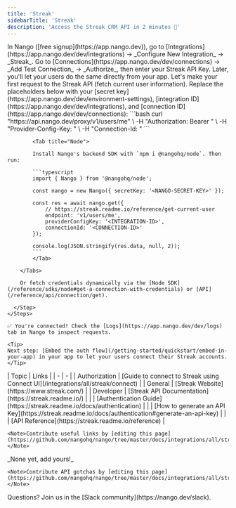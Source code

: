 ```yaml
---
title: 'Streak'
sidebarTitle: 'Streak'
description: 'Access the Streak CRM API in 2 minutes 💨'
---
```


<Tabs>
  <Tab title="🚀 Quickstart">
    <Steps>
      <Step title="Create an integration">
        In Nango ([free signup](https://app.nango.dev)), go to [Integrations](https://app.nango.dev/dev/integrations) -> _Configure New Integration_ -> _Streak_.
      </Step>
      <Step title="Authorize Streak">
        Go to [Connections](https://app.nango.dev/dev/connections) -> _Add Test Connection_ -> _Authorize_, then enter your Streak API Key. Later, you'll let your users do the same directly from your app.
      </Step>
      <Step title="Call the Streak API">
        Let's make your first request to the Streak API (fetch current user information). Replace the placeholders below with your [secret key](https://app.nango.dev/dev/environment-settings), [integration ID](https://app.nango.dev/dev/integrations), and [connection ID](https://app.nango.dev/dev/connections):
        <Tabs>
            <Tab title="cURL">
                ```bash
                curl "https://api.nango.dev/proxy/v1/users/me" \
                  -H "Authorization: Bearer <NANGO-SECRET-KEY>" \
                  -H "Provider-Config-Key: <INTEGRATION-ID>" \
                  -H "Connection-Id: <CONNECTION-ID>"
                ```
            </Tab>

            <Tab title="Node">

            Install Nango's backend SDK with `npm i @nangohq/node`. Then run:

            ```typescript
            import { Nango } from '@nangohq/node';

            const nango = new Nango({ secretKey: '<NANGO-SECRET-KEY>' });

            const res = await nango.get({
                // https://streak.readme.io/reference/get-current-user
                endpoint: 'v1/users/me',
                providerConfigKey: '<INTEGRATION-ID>',
                connectionId: '<CONNECTION-ID>'
            });

            console.log(JSON.stringify(res.data, null, 2));
            ```
            </Tab>

        </Tabs>

        Or fetch credentials dynamically via the [Node SDK](/reference/sdks/node#get-a-connection-with-credentials) or [API](/reference/api/connection/get).

      </Step>
    </Steps>

    ✅ You're connected! Check the [Logs](https://app.nango.dev/dev/logs) tab in Nango to inspect requests.

    <Tip>
    Next step: [Embed the auth flow](/getting-started/quickstart/embed-in-your-app) in your app to let your users connect their Streak accounts.
    </Tip>
  </Tab>

  <Tab title="🔗 Useful links">
    | Topic | Links |
    | - | - |
    | Authorization | [Guide to connect to Streak using Connect UI](/integrations/all/streak/connect) |
    | General | [Streak Website](https://www.streak.com/) |
    | Developer | [Streak API Documentation](https://streak.readme.io/) |
    | | [Authentication Guide](https://streak.readme.io/docs/authentication) |
    | | [How to generate an API Key](https://streak.readme.io/docs/authentication#generate-an-api-key) |
    | | [API Reference](https://streak.readme.io/reference) |

    <Note>Contribute useful links by [editing this page](https://github.com/nangohq/nango/tree/master/docs/integrations/all/streak.mdx)</Note>
  </Tab>
  <Tab title="🚨 API gotchas">
    _None yet, add yours!_

    <Note>Contribute API gotchas by [editing this page](https://github.com/nangohq/nango/tree/master/docs/integrations/all/streak.mdx)</Note>
  </Tab>
</Tabs>

<Info>
    Questions? Join us in the [Slack community](https://nango.dev/slack).
</Info>
